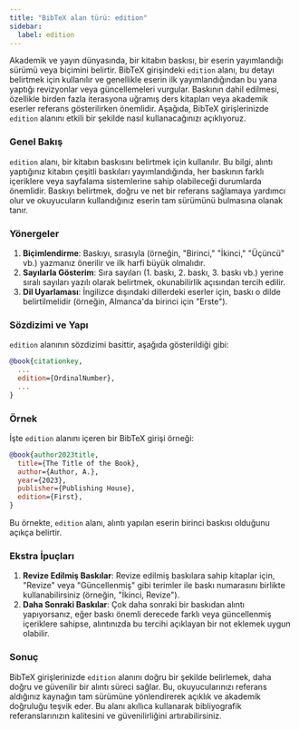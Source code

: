 ```yaml
---
title: "BibTeX alan türü: edition"
sidebar:
  label: edition
---
```



Akademik ve yayın dünyasında, bir kitabın baskısı, bir eserin yayımlandığı sürümü veya biçimini belirtir. BibTeX girişindeki `edition` alanı, bu detayı belirtmek için kullanılır ve genellikle eserin ilk yayımlandığından bu yana yaptığı revizyonlar veya güncellemeleri vurgular. Baskının dahil edilmesi, özellikle birden fazla iterasyona uğramış ders kitapları veya akademik eserler referans gösterilirken önemlidir. Aşağıda, BibTeX girişlerinizde `edition` alanını etkili bir şekilde nasıl kullanacağınızı açıklıyoruz.

<CiteDrive />

### Genel Bakış

`edition` alanı, bir kitabın baskısını belirtmek için kullanılır. Bu bilgi, alıntı yaptığınız kitabın çeşitli baskıları yayımlandığında, her baskının farklı içeriklere veya sayfalama sistemlerine sahip olabileceği durumlarda önemlidir. Baskıyı belirtmek, doğru ve net bir referans sağlamaya yardımcı olur ve okuyucuların kullandığınız eserin tam sürümünü bulmasına olanak tanır.

### Yönergeler

1. **Biçimlendirme**: Baskıyı, sırasıyla (örneğin, "Birinci," "İkinci," "Üçüncü" vb.) yazmanız önerilir ve ilk harfi büyük olmalıdır.
2. **Sayılarla Gösterim**: Sıra sayıları (1. baskı, 2. baskı, 3. baskı vb.) yerine sıralı sayıları yazılı olarak belirtmek, okunabilirlik açısından tercih edilir.
3. **Dil Uyarlaması**: İngilizce dışındaki dillerdeki eserler için, baskı o dilde belirtilmelidir (örneğin, Almanca'da birinci için "Erste").

### Sözdizimi ve Yapı

`edition` alanının sözdizimi basittir, aşağıda gösterildiği gibi:

```bibtex
@book{citationkey,
  ...
  edition={OrdinalNumber},
  ...
}
```

### Örnek

İşte `edition` alanını içeren bir BibTeX girişi örneği:

```bibtex
@book{author2023title,
  title={The Title of the Book},
  author={Author, A.},
  year={2023},
  publisher={Publishing House},
  edition={First},
}
```

Bu örnekte, `edition` alanı, alıntı yapılan eserin birinci baskısı olduğunu açıkça belirtir.

### Ekstra İpuçları

1. **Revize Edilmiş Baskılar**: Revize edilmiş baskılara sahip kitaplar için, "Revize" veya "Güncellenmiş" gibi terimler ile baskı numarasını birlikte kullanabilirsiniz (örneğin, "İkinci, Revize").
2. **Daha Sonraki Baskılar**: Çok daha sonraki bir baskıdan alıntı yapıyorsanız, eğer baskı önemli derecede farklı veya güncellenmiş içeriklere sahipse, alıntınızda bu tercihi açıklayan bir not eklemek uygun olabilir.

### Sonuç

BibTeX girişlerinizde `edition` alanını doğru bir şekilde belirlemek, daha doğru ve güvenilir bir alıntı süreci sağlar. Bu, okuyucularınızı referans aldığınız kaynağın tam sürümüne yönlendirerek açıklık ve akademik doğruluğu teşvik eder. Bu alanı akıllıca kullanarak bibliyografik referanslarınızın kalitesini ve güvenilirliğini artırabilirsiniz.